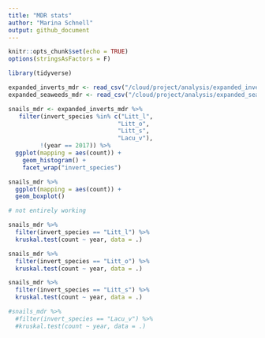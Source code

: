 ```yaml
---
title: "MDR stats"
author: "Marina Schnell"
output: github_document
---
```


```r
knitr::opts_chunk$set(echo = TRUE)
options(stringsAsFactors = F)
```

```r
library(tidyverse)
```

```r
expanded_inverts_mdr <- read_csv("/cloud/project/analysis/expanded_inverts_mdr.csv")
expanded_seaweeds_mdr <- read_csv("/cloud/project/analysis/expanded_seaweeds_mdr.csv")
```

```r
snails_mdr <- expanded_inverts_mdr %>%
   filter(invert_species %in% c("Litt_l",
                               "Litt_o",
                               "Litt_s",
                               "Lacu_v"),
         !(year == 2017)) %>%
  ggplot(mapping = aes(count)) +
    geom_histogram() +
    facet_wrap("invert_species")
```

```r
snails_mdr %>%
  ggplot(mapping = aes(count)) +
  geom_boxplot()
```

```r

# not entirely working

snails_mdr %>%
  filter(invert_species == "Litt_l") %>%
  kruskal.test(count ~ year, data = .)

snails_mdr %>%
  filter(invert_species == "Litt_o") %>%
  kruskal.test(count ~ year, data = .)

snails_mdr %>%
  filter(invert_species == "Litt_s") %>%
  kruskal.test(count ~ year, data = .)

#snails_mdr %>%
  #filter(invert_species == "Lacu_v") %>%
  #kruskal.test(count ~ year, data = .)

```